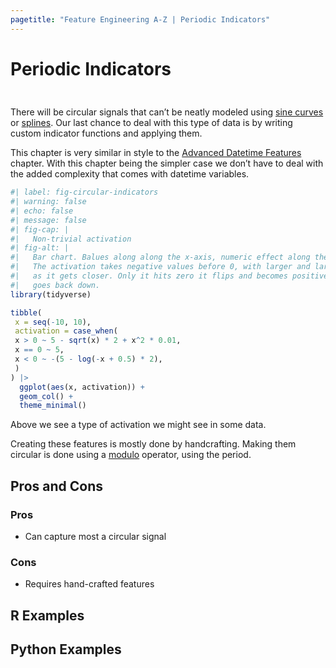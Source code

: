 ```yaml
---
pagetitle: "Feature Engineering A-Z | Periodic Indicators"
---
```


# Periodic Indicators {#sec-circular-indicators}

::: {style="visibility: hidden; height: 0px;"}
## Periodic Indicators
:::

There will be circular signals that can't be neatly modeled using [sine curves](circular-trig) or [splines](circular-splines).
Our last chance to deal with this type of data is by writing custom indicator functions and applying them.

This chapter is very similar in style to the [Advanced Datetime Features](datetime-advanced) chapter.
With this chapter being the simpler case we don't have to deal with the added complexity that comes with datetime variables.

```r
#| label: fig-circular-indicators
#| warning: false
#| echo: false
#| message: false
#| fig-cap: |
#|   Non-trivial activation
#| fig-alt: |
#|   Bar chart. Balues along along the x-axis, numeric effect along the y-axis. 
#|   The activation takes negative values before 0, with larger and larger values
#|   as it gets closer. Only it hits zero it flips and becomes positive, and then
#|   goes back down. 
library(tidyverse)

tibble(
 x = seq(-10, 10),
 activation = case_when(
 x > 0 ~ 5 - sqrt(x) * 2 + x^2 * 0.01,
 x == 0 ~ 5,
 x < 0 ~ -(5 - log(-x + 0.5) * 2),
 )
) |>
  ggplot(aes(x, activation)) +
  geom_col() +
  theme_minimal()
```

Above we see a type of activation we might see in some data.

Creating these features is mostly done by handcrafting.
Making them circular is done using a [modulo](https://en.wikipedia.org/wiki/Modulo) operator,
using the period.

## Pros and Cons

### Pros

- Can capture most a circular signal 

### Cons

- Requires hand-crafted features

## R Examples

## Python Examples
